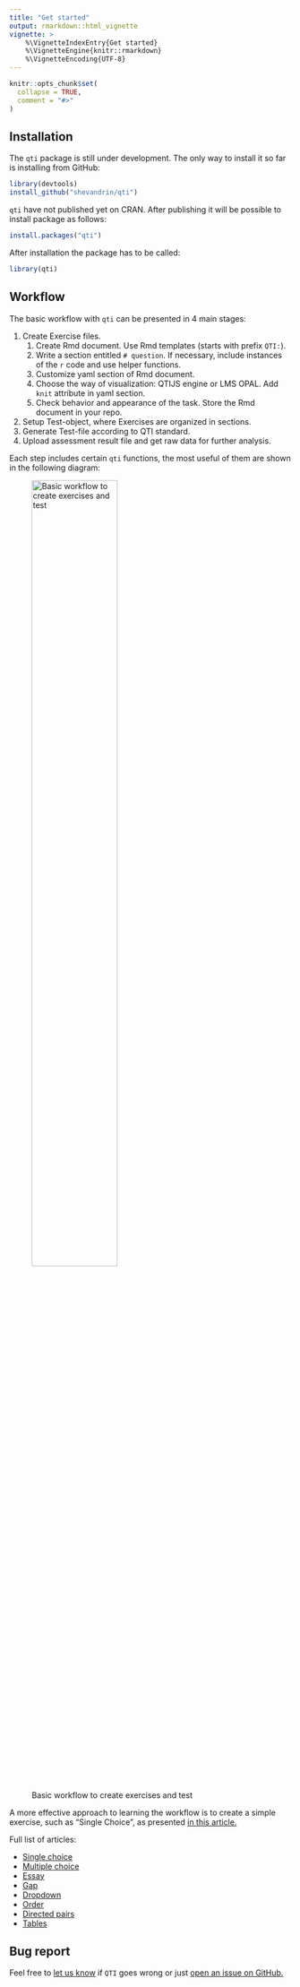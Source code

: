 ```yaml
---
title: "Get started"
output: rmarkdown::html_vignette
vignette: >
    %\VignetteIndexEntry{Get started}
    %\VignetteEngine{knitr::rmarkdown}
    %\VignetteEncoding{UTF-8}
---
```


```r
knitr::opts_chunk$set(
  collapse = TRUE,
  comment = "#>"
)
```

## Installation

The `qti` package is still under development. The only way to install it so far is installing from GitHub:

```r
library(devtools)
install_github("shevandrin/qti")
```

`qti` have not published yet on CRAN. After publishing it will be possible to install package as follows:

```r
install.packages("qti")
```

After installation the package has to be called:

```r
library(qti)
```

## Workflow

The basic workflow with `qti` can be presented in 4 main stages:

1. Create Exercise files.
    1. Create Rmd document. Use Rmd templates (starts with prefix `QTI:`).
    1. Write a section entitled `# question`. If necessary, include instances of the `r` code and use helper functions.
    1. Customize yaml section of Rmd document.
    1. Choose the way of visualization: QTIJS engine or LMS OPAL. Add `knit` attribute in yaml section.
    1. Check behavior and appearance of the task. Store the Rmd document in your repo.
1. Setup Test-object, where Exercises are organized in sections.
1. Generate Test-file according to QTI standard.
1. Upload assessment result file and get raw data for further analysis.

Each step includes certain `qti` functions, the most useful of them are shown in the following diagram:

![Basic workflow to create exercises and test](workflow1.png){width=60%}

A more effective approach to learning the workflow is to create a simple exercise, such as "Single Choice", as presented [in this article.](singlechoice.html)

Full list of articles:

- [Single choice](singlechoice.html)
- [Multiple choice](multiplechoice.html)
- [Essay](essay.html)
- [Gap](gap.html)
- [Dropdown](dropdown.html)
- [Order](html)
- [Directed pairs](directedpairs.html)
- [Tables](table.html)

## Bug report

Feel free to [let us know](mailto://shevandrin@gmail.com) if `QTI` goes wrong or just [open an issue on GitHub.](https://github.com/shevandrin/qti/issues) 
